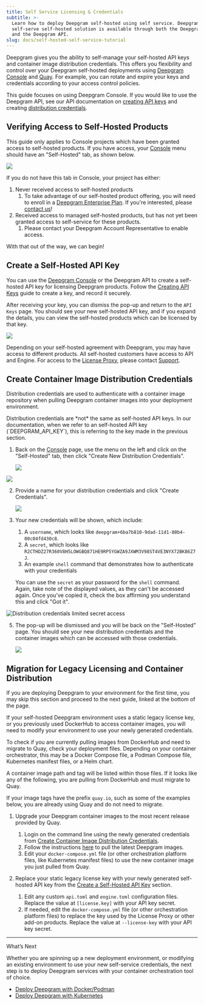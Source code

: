 ```yaml
---
title: Self Service Licensing & Credentials
subtitle: >-
  Learn how to deploy Deepgram self-hosted using self service. Deepgram’s
  self-serve self-hosted solution is available through both the Deepgram Console
  and the Deepgram API.
slug: docs/self-hosted-self-service-tutorial
---
```



Deepgram gives you the ability to self-manage your self-hosted API keys and container image distribution credentials. This offers you flexibility and control over your Deepgram self-hosted deployments using [Deepgram Console](https://console.deepgram.com) and [Quay](https://quay.io/). For example, you can rotate and expire your keys and credentials according to your access control policies.

This guide focuses on using Deepgram Console. If you would like to use the Deepgram API, see our API documentation on [creating API keys](/reference/create-key#deepgram-self-hosted-api-keys) and creating [distribution credentials](/reference/create-credentials).

## Verifying Access to Self-Hosted Products

This guide only applies to Console projects which have been granted access to self-hosted products. If you have access, your [Console](https://console.deepgram.com/login) menu should have an "Self-Hosted" tab, as shown below.

![](/images/edd10ba-ps_2024-07-15_094100.png)

If you do not have this tab in Console, your project has either:

1. Never received access to self-hosted products
   1. To take advantage of our self-hosted product offering, you will need to enroll in a [Deepgram Enterprise Plan](https://deepgram.com/pricing). If you're interested, please [contact us](https://deepgram.com/contact-us/)!
2. Received access to managed self-hosted products, but has not yet been granted access to self-service for these products.
   1. Please contact your Deepgram Account Representative to enable access.

With that out of the way, we can begin!

## Create a Self-Hosted API Key

You can use the [Deepgram Console](https://console.deepgram.com/login) or the Deepgram API to create a self-hosted API key for licensing Deepgram products. Follow the [Creating API Keys](/docs/create-additional-api-keys) guide to create a key, and record it securely.

After receiving your key, you can dismiss the pop-up and return to the `API Keys` page. You should see your new self-hosted API key, and if you expand the details, you can view the self-hosted products which can be licensed by that key.

![](/images/70047e9-ps_2024-07-15_095415.png)

Depending on your self-hosted agreement with Deepgram, you may have access to different products. All self-hosted customers have access to API and Engine. For access to the [License Proxy](/docs/license-proxy), please contact [Support](https://deepgram.com/contact-us/).

## Create Container Image Distribution Credentials

Distribution credentials are used to authenticate with a container image repository when pulling Deepgram container images into your deployment environment.

<Info>
  Distribution credentials are *not* the same as self-hosted API keys. In our documentation, when we refer to an self-hosted API key (`DEEPGRAM_API_KEY`), this is referring to the key made in the previous section.
</Info>

1. Back on the [Console](console.deepgram.com) page, use the menu on the left and click on the "Self-Hosted" tab, then click "Create New Distribution Credentials".

   ![](/images/edd10ba-ps_2024-07-15_094100.png)

![](/images/d0f206c-ps_2023-08-04_095150.png)

2. Provide a name for your distribution credentials and click "Create Credentials".

   ![](/images/4c1ee36-ps_2024-07-15_095604.png)

3. Your new credentials will be shown, which include:

   1. A `username`, which looks like `deepgram+6ba7b810-9dad-11d1-80b4-00c04fd430c8`.
   2. A `secret`, which looks like `R2CTHDZ27R360V8H5LOWGBQ871HE9RP5YGWZA9JXWM3V98ST4VE3NYX72BK86Z7J`.
   3. An example `shell` command that demonstrates how to authenticate with your credentials

   You can use the `secret` as your password for the `shell` command. Again, take note of the displayed values, as they can't be accessed again. Once you've copied it, check the box affirming you understand this and click "Got it".

![Distribution credentials limited secret access](/images/232d72f-Screenshot_2023-06-28_at_11.47.01_AM.png)

5. The pop-up will be dismissed and you will be back on the "Self-Hosted" page. You should see your new distribution credentials and the container images which can be accessed with those credentials.

   ![](/images/09ea5d9-ps_2024-07-15_095816.png)

## Migration for Legacy Licensing and Container Distribution

<Check>
  If you are deploying Deepgram to your environment for the first time, you may skip this section and proceed to the next guide, linked at the bottom of the page.
</Check>

If your self-hosted Deepgram environment uses a static legacy license key, or you previously used DockerHub to access container images, you will need to modify your environment to use your newly generated credentials.

<Info>
  To check if you are currently pulling images from DockerHub and need to migrate to Quay, check your deployment files. Depending on your container orchestrator, this may be a Docker Compose file, a Podman Compose file, Kubernetes manifest files, or a Helm chart.

  A container image path and tag will be listed within those files. If it looks like any of the following, you are pulling from DockerHub and must migrate to Quay.

  If your image tags have the prefix `quay.io`, such as some of the examples below, you are already using Quay and do not need to migrate.
</Info>

1. Upgrade your Deepgram container images to the most recent release provided by Quay.

   1. Login on the command line using the newly generated credentials from [Create Container Image Distribution Credentials](#create-container-images-distribution-credentials).
   2. Follow the instructions [here](/docs/deploy-deepgram-services#pull-deepgram-container-images) to pull the latest Deepgram images.
   3. Edit your `docker-compose.yml` file (or other orchestration platform files, like Kubernetes manifest files) to use the new container image you just pulled from Quay.

2. Replace your static legacy license key with your newly generated self-hosted API key from the [Create a Self-Hosted API Key](#create-a-self-hosted-api-key) section.

   1. Edit any custom `api.toml` and `engine.toml` configuration files. Replace the value at `[license.key]` with your API key secret.
   2. If needed, edit the `docker-compose.yml` file (or other orchestration platform files) to replace the key used by the License Proxy or other add-on products. Replace the value at `--license-key` with your API key secret.

***

What’s Next

Whether you are spinning up a new deployment environment, or modifying an existing environment to use your new self-service credentials, the next step is to deploy Deepgram services with your container orchestration tool of choice.

* [Deploy Deepgram with Docker/Podman](https://developers.deepgram.com/docs/deploy-deepgram-services)
* [Deploy Deepgram with Kubernetes](https://developers.deepgram.com/docs/kubernetes)
